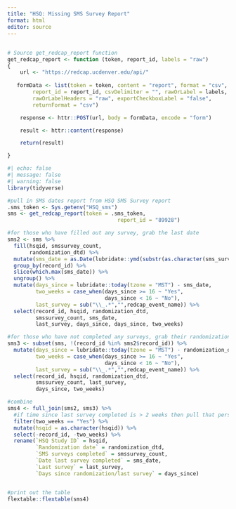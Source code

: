```yaml
---
title: "HSQ: Missing SMS Survey Report"
format: html
editor: source
---
```


## 

```r
# Source get_redcap_report function
get_redcap_report <- function (token, report_id, labels = "raw")
{
    url <- "https://redcap.ucdenver.edu/api/"
 
   formData <- list(token = token, content = "report", format = "csv",
        report_id = report_id, csvDelimiter = "", rawOrLabel = labels,
        rawOrLabelHeaders = "raw", exportCheckboxLabel = "false",
        returnFormat = "csv")

    response <- httr::POST(url, body = formData, encode = "form")

    result <- httr::content(response)

    return(result)

}
```

```r
#| echo: false
#| message: false
#| warning: false
library(tidyverse)

#pull in SMS dates report from HSQ SMS Survey report
.sms_token <- Sys.getenv("HSQ_sms")
sms <- get_redcap_report(token = .sms_token,
                                   report_id = "89928")

#for those who have filled out any survey, grab the last date
sms2 <- sms %>%
  fill(hsqid, smssurvey_count,
       randomization_dtd) %>% 
  mutate(sms_date = as.Date(lubridate::ymd(substr(as.character(sms_survey_timestamp),1,10)))) %>% 
  group_by(record_id) %>% 
  slice(which.max(sms_date)) %>% 
  ungroup() %>% 
  mutate(days_since = lubridate::today(tzone = "MST") - sms_date,
         two_weeks = case_when(days_since >= 16 ~ "Yes",
                               days_since < 16 ~ "No"),
         last_survey = sub("\\_.*","",redcap_event_name)) %>% 
  select(record_id, hsqid, randomization_dtd, 
         smssurvey_count, sms_date,
         last_survey, days_since, days_since, two_weeks)

#for those who have not completed any surveys, grab their randomization date
sms3 <- subset(sms, !(record_id %in% sms2$record_id)) %>% 
  mutate(days_since = lubridate::today(tzone = "MST") - randomization_dtd,
         two_weeks = case_when(days_since >= 16 ~ "Yes",
                               days_since < 16 ~ "No"),
         last_survey = sub("\\_.*","",redcap_event_name)) %>% 
  select(record_id, hsqid, randomization_dtd,
         smssurvey_count, last_survey,
         days_since, two_weeks)

#combine 
sms4 <- full_join(sms2, sms3) %>% 
  #if time since last survey completed is > 2 weeks then pull that person's ID
  filter(two_weeks == "Yes") %>%
  mutate(hsqid = as.character(hsqid)) %>% 
  select(-record_id, -two_weeks) %>% 
  rename(`HSQ Study ID` = hsqid,
         `Randomization date` = randomization_dtd,
         `SMS surveys completed` = smssurvey_count,
         `Date last survey completed` = sms_date,
         `Last survey` = last_survey,
         `Days since randomization/last survey` = days_since)


#print out the table
flextable::flextable(sms4)
```
